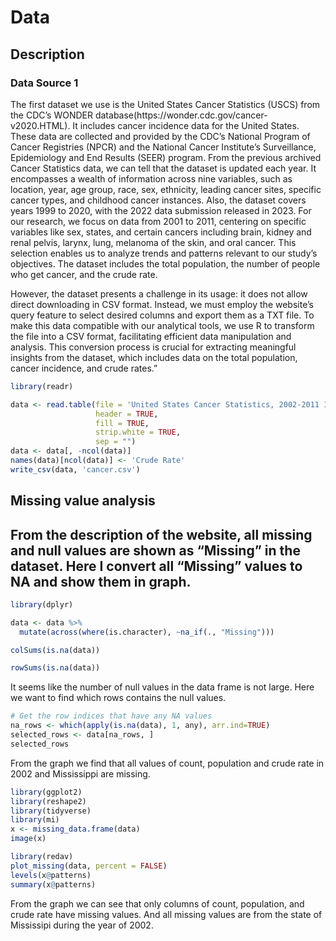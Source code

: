 # Data

## Description

### Data Source 1
The first dataset we use is the United States Cancer Statistics (USCS) from the CDC's WONDER database(https://wonder.cdc.gov/cancer-v2020.HTML). It includes cancer incidence data for the United States. These data are collected and provided by the CDC's National Program of Cancer Registries (NPCR) and the National Cancer Institute's Surveillance, Epidemiology and End Results (SEER) program. From the previous archived Cancer Statistics data, we can tell that the dataset is updated each year. It encompasses a wealth of information across nine variables, such as location, year, age group, race, sex, ethnicity, leading cancer sites, specific cancer types, and childhood cancer instances. Also, the dataset covers years 1999 to 2020, with the 2022 data submission released in 2023. For our research, we focus on data from 2001 to 2011, centering on specific variables like sex, states, and certain cancers including brain, kidney and renal pelvis, larynx, lung, melanoma of the skin, and oral cancer. This selection enables us to analyze trends and patterns relevant to our study's objectives.  The dataset includes the total population, the number of people who get cancer, and the crude rate. 

However, the dataset presents a challenge in its usage: it does not allow direct downloading in CSV format. Instead, we must employ the website's query feature to select desired columns and export them as a TXT file. To make this data compatible with our analytical tools, we use R to transform the file into a CSV format, facilitating efficient data manipulation and analysis. This conversion process is crucial for extracting meaningful insights from the dataset, which includes data on the total population, cancer incidence, and crude rates."

```r
library(readr)

data <- read.table(file = 'United States Cancer Statistics, 2002-2011 Incidence.txt', 
                   header = TRUE, 
                   fill = TRUE, 
                   strip.white = TRUE, 
                   sep = "")
data <- data[, -ncol(data)]
names(data)[ncol(data)] <- 'Crude Rate'
write_csv(data, 'cancer.csv')

```


## Missing value analysis
## From the description of the website, all missing and null values are shown as "Missing" in the dataset. Here I convert all "Missing" values to NA and show them in graph. 
```r
library(dplyr)

data <- data %>%
  mutate(across(where(is.character), ~na_if(., "Missing")))
```

```r
colSums(is.na(data))

rowSums(is.na(data))

```
It seems like the number of null values in the data frame is not large. Here we want to find which rows contains the null values. 

```r
# Get the row indices that have any NA values
na_rows <- which(apply(is.na(data), 1, any), arr.ind=TRUE)
selected_rows <- data[na_rows, ]
selected_rows
```
From the graph we find that all values of count, population and crude rate in 2002 and Mississippi are missing. 


```r
library(ggplot2)
library(reshape2)
library(tidyverse)
library(mi)
x <- missing_data.frame(data)
image(x)

```
```r
library(redav)
plot_missing(data, percent = FALSE)
levels(x@patterns)
summary(x@patterns)
```
From the graph we can see that only columns of count, population, and crude rate have missing values. And all missing values are from the state of Mississipi during the year of 2002. 

